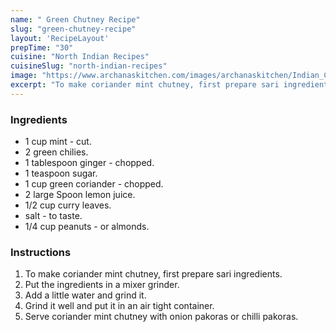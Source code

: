 ---
name: " Green Chutney Recipe"
slug: "green-chutney-recipe"
layout: 'RecipeLayout'
prepTime: "30"
cuisine: "North Indian Recipes"
cuisineSlug: "north-indian-recipes"
image: "https://www.archanaskitchen.com/images/archanaskitchen/Indian_Chutneys/Green_Chutney_Dhania_Pudina_Chutney_Recipe-3.jpg"
excerpt: "To make coriander mint chutney, first prepare sari ingredients"
---

### Ingredients

-  1 cup mint - cut.
-  2 green chilies.
-  1 tablespoon ginger - chopped.
-  1 teaspoon sugar.
- 1 cup green coriander - chopped.
-  2 large Spoon lemon juice.
-  1/2 cup curry leaves.
-  salt - to taste.
-  1/4 cup peanuts - or almonds.

### Instructions

1. To make coriander mint chutney, first prepare sari ingredients.
1. Put the ingredients in a mixer grinder.
1. Add a little water and grind it.
1. Grind it well and put it in an air tight container.
1. Serve coriander mint chutney with onion pakoras or chilli pakoras.
